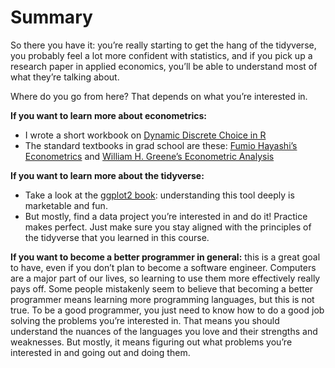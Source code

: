 # Summary {.unnumbered}

So there you have it: you're really starting to get the hang of the tidyverse, you probably feel a lot more confident with statistics, and if you pick up a research paper in applied economics, you'll be able to understand most of what they're talking about.

Where do you go from here? That depends on what you're interested in.

**If you want to learn more about econometrics:**

- I wrote a short workbook on [Dynamic Discrete Choice in R](https://colleen.quarto.pub/ddc_workbook/)
- The standard textbooks in grad school are these: [Fumio Hayashi's Econometrics](https://press.princeton.edu/books/hardcover/9780691010182/econometrics) and [William H. Greene's Econometric Analysis](https://pages.stern.nyu.edu/~wgreene/Text/econometricanalysis.htm)

**If you want to learn more about the tidyverse:**

- Take a look at the [ggplot2 book](https://ggplot2-book.org/): understanding this tool deeply is marketable and fun.
- But mostly, find a data project you're interested in and do it! Practice makes perfect. Just make sure you stay aligned with the principles of the tidyverse that you learned in this course.

**If you want to become a better programmer in general:** this is a great goal to have, even if you don't plan to become a software engineer. Computers are a major part of our lives, so learning to use them more effectively really pays off. Some people mistakenly seem to believe that becoming a better programmer means learning more programming languages, but this is not true. To be a good programmer, you just need to know how to do a good job solving the problems you're interested in. That means you should understand the nuances of the languages you love and their strengths and weaknesses. But mostly, it means figuring out what problems you’re interested in and going out and doing them.
